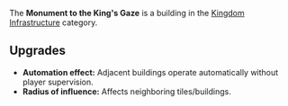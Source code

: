 {{Infobox building
| name = Monument to the King's Gaze
| image = [[File:Monument_to_kings_gaze.png]]
| category = Kingdom Infrastructure
| cycle = N/A
| capacity = N/A
| build_cost = 200 [[Crystal]], 100 [[Metal]], 500 [[Gold]]
| description = Adjacent improvements start working without needing to watch them.
}}

The '''Monument to the King's Gaze''' is a building in the [[Kingdom Infrastructure]] category.

== Upgrades ==
* '''Automation effect:''' Adjacent buildings operate automatically without player supervision.
* '''Radius of influence:''' Affects neighboring tiles/buildings.